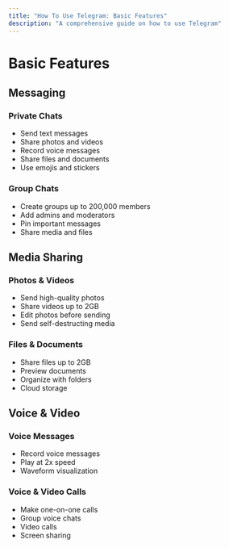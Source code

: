```yaml
---
title: "How To Use Telegram: Basic Features"
description: "A comprehensive guide on how to use Telegram"
---
```


# Basic Features

## Messaging

### Private Chats
- Send text messages
- Share photos and videos
- Record voice messages
- Share files and documents
- Use emojis and stickers

### Group Chats
- Create groups up to 200,000 members
- Add admins and moderators
- Pin important messages
- Share media and files

## Media Sharing

### Photos & Videos
- Send high-quality photos
- Share videos up to 2GB
- Edit photos before sending
- Send self-destructing media

### Files & Documents
- Share files up to 2GB
- Preview documents
- Organize with folders
- Cloud storage

## Voice & Video

### Voice Messages
- Record voice messages
- Play at 2x speed
- Waveform visualization

### Voice & Video Calls
- Make one-on-one calls
- Group voice chats
- Video calls
- Screen sharing
